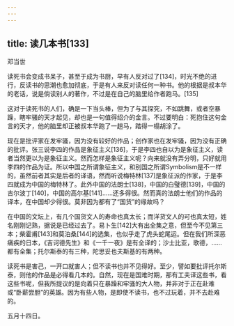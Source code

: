 ```yaml
---
---
---
```

title: 读几本书[133]
---




邓当世

读死书会变成书呆子，甚至于成为书厨，早有人反对过了[134]，时光不绝的进行，反读书的思潮也愈加彻底，于是有人来反对读任何一种书。他的根据是叔本华的老话，说是倘读别人的著作，不过是在自己的脑里给作者跑马。[135]

这对于读死书的人们，确是一下当头棒，但为了与其探究，不如跳舞，或者空暴躁，瞎牢骚的天才起见，却也是一句值得绍介的金言。不过要明白：死抱住这句金言的天才，他的脑里却正被叔本华跑了一趟马，踏得一榻胡涂了。

现在是批评家在发牢骚，因为没有较好的作品；创作家也在发牢骚，因为没有正确的批评。张三说李四的作品是象征主义[136]，于是李四也自以为是象征主义，读者当然更以为是象征主义。然而怎样是象征主义呢？向来就没有弄分明，只好就用李四的作品为证。所以中国之所谓象征主义，和别国之所谓Symbolism是不一样的，虽然前者其实是后者的译语，然而听说梅特林[137]是象征派的作家，于是李四就成为中国的梅特林了。此外中国的法朗士[138]，中国的白璧德[139]，中国的吉尔波丁[140]，中国的高尔基[141]……还多得很。然而真的法朗士他们的作品的译本，在中国却少得很。莫非因为都有了“国货”的缘故吗？

在中国的文坛上，有几个国货文人的寿命也真太长；而洋货文人的可也真太短，姓名刚刚记熟，据说是已经过去了。易卜生[142]大有出全集之意，但至今不见第三本；柴霍甫[143]和莫泊桑[144]的选集，也似乎走了虎头蛇尾运。但在我们所深恶痛疾的日本，《吉诃德先生》和《一千一夜》是有全译的；沙士比亚，歌德，……都有全集；托尔斯泰的有三种，陀思妥也夫斯基的有两种。

读死书是害己，一开口就害人；但不读书也并不见得好。至少，譬如要批评托尔斯泰，则他的作品是必得看几本的。自然，现在是国难时期，那有工夫译这些书，看这些书呢，但我所提议的是向着只在暴躁和牢骚的大人物，并非对于正在赴难或“卧薪尝胆”的英雄。因为有些人物，是即使不读书，也不过玩着，并不去赴难的。

五月十四日。